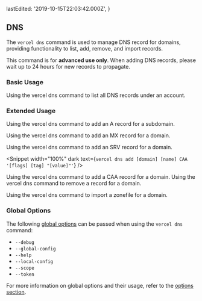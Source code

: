 
  lastEdited: '2019-10-15T22:03:42.000Z',
}

## DNS

The `vercel dns` command is used to manage DNS record for domains, providing functionality to list, add, remove, and import records.

<Note type="warning">
  This command is for <b>advanced use only</b>. When adding DNS records, please
  wait up to 24 hours for new records to propagate.
</Note>

### Basic Usage

<Snippet width="100%" dark text="vercel dns ls" />
<Caption>
  Using the <InlineCode>vercel dns</InlineCode> command to list all DNS records
  under an account.
</Caption>

### Extended Usage

<Snippet
  width="100%"
  dark
  text="vercel dns add [domain] [subdomain] [A || AAAA || ALIAS || CNAME || TXT] [value]"
/>
<Caption>
  Using the <InlineCode>vercel dns</InlineCode> command to add an A record for a
  subdomain.
</Caption>

<Snippet
  width="100%"
  dark
  text="vercel dns add [domain] '@' MX [record-value] [priority]"
/>
<Caption>
  Using the <InlineCode>vercel dns</InlineCode> command to add an MX record for
  a domain.
</Caption>

<Snippet
  width="100%"
  dark
  text="vercel dns add [domain] [name] SRV [priority] [weight] [port] [target]"
/>
<Caption>
  Using the <InlineCode>vercel dns</InlineCode> command to add an SRV record for
  a domain.
</Caption>

<Snippet
  width="100%"
  dark
  text={`vercel dns add [domain] [name] CAA '[flags] [tag] "[value]"'`}
/>
<Caption>
  Using the <InlineCode>vercel dns</InlineCode> command to add a CAA record for
  a domain.
</Caption>

<Snippet width="100%" dark text="vercel dns rm [record-id]" />
<Caption>
  Using the <InlineCode>vercel dns</InlineCode> command to remove a record for a
  domain.
</Caption>

<Snippet
  width="100%"
  dark
  text="vercel dns import [domain] [path-to-zonefile]"
/>
<Caption>
  Using the <InlineCode>vercel dns</InlineCode> command to import a zonefile for
  a domain.
</Caption>

### Global Options

The following [global options](#options) can be passed when using the `vercel dns` command:

- `--debug`
- `--global-config`
- `--help`
- `--local-config`
- `--scope`
- `--token`

For more information on global options and their usage, refer to the [options section](#options).
